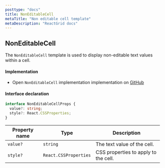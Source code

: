 ```yaml
---
posttype: "docs"
title: NonEditableCell
metaTitle: "Non editable cell template"
metaDescription: "ReactGrid docs"
---
```


## NonEditableCell

The `NonEditableCell` template is used to display non-editable text values within a cell.

#### Implementation

 - Open `NonEditableCell` implementation implementation on [GitHub](https://github.com/silevis/reactgrid/blob/v5-dev/reactgrid/lib/cellTemplates/NonEditableCell.tsx)

#### Interface declaration 

```ts
interface NonEditableCellProps {
  value?: string;
  style?: React.CSSProperties;
}
```

| Property name  | Type                    | Description                                |
| -------------- | ----------------------- | ------------------------------------------ |
| `value?`       | `string`                | The text value of the cell.                |
| `style?`       | `React.CSSProperties`   | CSS properties to apply to the cell. |
